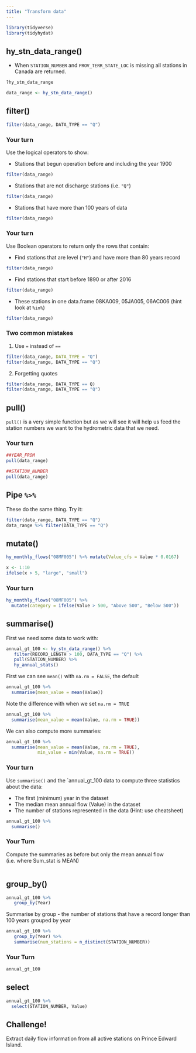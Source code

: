 ```yaml
---
title: "Transform data"
---
```


<!-- 
This file Creative Commons Attribution 4.0 International License. 
See details at https://github.com/bcgov/intro-to-tidyhydat-and-tidyverse 
-->

```r
library(tidyverse)
library(tidyhydat)
```

## hy_stn_data_range()
- When `STATION_NUMBER` and `PROV_TERR_STATE_LOC` is missing all stations in Canada are returned. 

```r
?hy_stn_data_range
```


```r
data_range <- hy_stn_data_range()
```

## filter()

```r
filter(data_range, DATA_TYPE == "Q")
```

### Your turn

Use the logical operators to show:

- Stations that begun operation before and including the year 1900
```r
filter(data_range)
```

- Stations that are not discharge stations (i.e. `"Q"`)
```r
filter(data_range)
```

- Stations that have more than 100 years of data
```r
filter(data_range)
```

### Your turn 

Use Boolean operators to return only the rows that contain:

- Find stations that are level (`"H"`) and have more than 80 years record

```r
filter(data_range)
```

- Find stations that start before 1890 or after 2016

```r
filter(data_range)
```

- These stations in one data.frame 08KA009, 05JA005, 06AC006 (hint look at `%in%`)

```r
filter(data_range)
```

### Two common mistakes
1. Use `=` instead of `==`
```r
filter(data_range, DATA_TYPE = "Q")
filter(data_range, DATA_TYPE == "Q")
```

2. Forgetting quotes
```r
filter(data_range, DATA_TYPE == Q)
filter(data_range, DATA_TYPE == "Q")
```


## pull()
`pull()` is a very simple function but as we will see it will help us feed the station numbers we want to the hydrometric data that we need.

### Your turn
```r
##YEAR_FROM
pull(data_range)

##STATION_NUMBER
pull(data_range)
```

## Pipe `%>%` 

These do the same thing. Try it:
```r
filter(data_range, DATA_TYPE == "Q")
data_range %>% filter(DATA_TYPE == "Q")
```

## mutate()
```r
hy_monthly_flows("08MF005") %>% mutate(Value_cfs = Value * 0.0167)
```

```r
x <- 1:10
ifelse(x > 5, "large", "small")
```

### Your turn 
```r
hy_monthly_flows("08MF005") %>% 
  mutate(category = ifelse(Value > 500, "Above 500", "Below 500"))
```

## summarise()
First we need some data to work with:
```r
annual_gt_100 <- hy_stn_data_range() %>% 
   filter(RECORD_LENGTH > 100, DATA_TYPE == "Q") %>%                                          
   pull(STATION_NUMBER) %>%
   hy_annual_stats()
```

First we can see `mean()` with `na.rm = FALSE`, the default

```r
annual_gt_100 %>%
  summarise(mean_value = mean(Value))
```

Note the difference with when we set `na.rm = TRUE`
```r
annual_gt_100 %>%
  summarise(mean_value = mean(Value, na.rm = TRUE))
```

We can also compute more summaries:

```r
annual_gt_100 %>%
  summarise(mean_value = mean(Value, na.rm = TRUE), 
            min_value = min(Value, na.rm = TRUE))
```

### Your turn

Use `summarise()` and the `annual_gt_100 data to compute three statistics about the data:

- The first (minimum) year in the dataset
- The median mean annual flow (Value) in the dataset
- The number of stations represented in the data (Hint: use cheatsheet)

```r
annual_gt_100 %>%
  summarise()
```


### Your Turn

Compute the summaries as before but only the mean annual flow (i.e. where Sum_stat is MEAN)

```r


```

## group_by()

```r
annual_gt_100 %>% 
   group_by(Year)
```

Summarise by group - the number of stations that have a record longer than 100 years grouped by year

```r
annual_gt_100 %>% 
   group_by(Year) %>%
   summarise(num_stations = n_distinct(STATION_NUMBER))
```

### Your Turn 

```r
annual_gt_100
```

## select
```r
annual_gt_100 %>% 
  select(STATION_NUMBER, Value)
```



## Challenge!
Extract daily flow information from all active stations on Prince Edward Island.
```r

```
